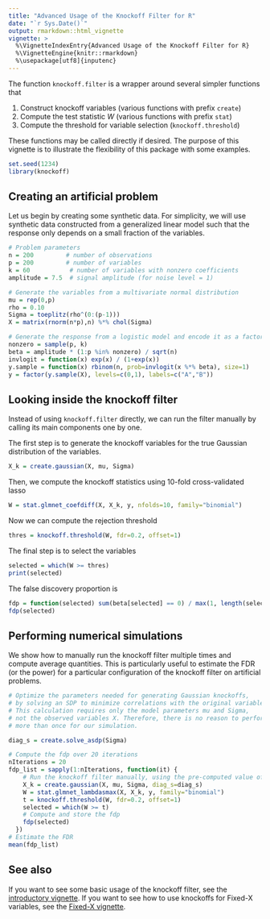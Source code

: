 ```yaml
---
title: "Advanced Usage of the Knockoff Filter for R"
date: "`r Sys.Date()`"
output: rmarkdown::html_vignette
vignette: >
  %\VignetteIndexEntry{Advanced Usage of the Knockoff Filter for R}
  %\VignetteEngine{knitr::rmarkdown}
  %\usepackage[utf8]{inputenc}
---
```


The function `knockoff.filter` is a wrapper around several simpler functions that

1. Construct knockoff variables (various functions with prefix `create`)
2. Compute the test statistic $W$ (various functions with prefix `stat`)
3. Compute the threshold for variable selection (`knockoff.threshold`)

These functions may be called directly if desired. The purpose of this vignette is to illustrate the flexibility of this package with some examples.

```r
set.seed(1234)
library(knockoff)
```

Creating an artificial problem
------------------------------
Let us begin by creating some synthetic data. For simplicity, we will use synthetic data constructed from a generalized linear model such that the response only depends on a small fraction of the variables.

```r
# Problem parameters
n = 200         # number of observations
p = 200         # number of variables
k = 60           # number of variables with nonzero coefficients
amplitude = 7.5  # signal amplitude (for noise level = 1)

# Generate the variables from a multivariate normal distribution
mu = rep(0,p)
rho = 0.10
Sigma = toeplitz(rho^(0:(p-1)))
X = matrix(rnorm(n*p),n) %*% chol(Sigma)

# Generate the response from a logistic model and encode it as a factor.
nonzero = sample(p, k)
beta = amplitude * (1:p %in% nonzero) / sqrt(n)
invlogit = function(x) exp(x) / (1+exp(x))
y.sample = function(x) rbinom(n, prob=invlogit(x %*% beta), size=1)
y = factor(y.sample(X), levels=c(0,1), labels=c("A","B"))
```

Looking inside the knockoff filter
----------------------------------
Instead of using `knockoff.filter` directly, we can run the filter manually
by calling its main components one by one.

The first step is to generate the knockoff variables for the true Gaussian distribution of the variables.
```r
X_k = create.gaussian(X, mu, Sigma)
```

Then, we compute the knockoff statistics using 10-fold cross-validated lasso
```r
W = stat.glmnet_coefdiff(X, X_k, y, nfolds=10, family="binomial")
```

Now we can compute the rejection threshold
```r
thres = knockoff.threshold(W, fdr=0.2, offset=1)
```

The final step is to select the variables
```r
selected = which(W >= thres)
print(selected)
```

The false discovery proportion is
```r
fdp = function(selected) sum(beta[selected] == 0) / max(1, length(selected))
fdp(selected)
```

Performing numerical simulations
--------------------------------
We show how to manually run the knockoff filter multiple times and compute
average quantities. This is particularly useful to estimate the FDR
(or the power) for a particular configuration of the knockoff filter
on artificial problems.
```r
# Optimize the parameters needed for generating Gaussian knockoffs, 
# by solving an SDP to minimize correlations with the original variables.
# This calculation requires only the model parameters mu and Sigma, 
# not the observed variables X. Therefore, there is no reason to perform it
# more than once for our simulation.

diag_s = create.solve_asdp(Sigma)

# Compute the fdp over 20 iterations
nIterations = 20
fdp_list = sapply(1:nIterations, function(it) {
    # Run the knockoff filter manually, using the pre-computed value of diag_s
    X_k = create.gaussian(X, mu, Sigma, diag_s=diag_s)
    W = stat.glmnet_lambdasmax(X, X_k, y, family="binomial")
    t = knockoff.threshold(W, fdr=0.2, offset=1)
    selected = which(W >= t)
    # Compute and store the fdp
    fdp(selected)
  })
# Estimate the FDR
mean(fdp_list)
```

See also
--------
If you want to see some basic usage of the knockoff filter, see the [introductory vignette](knockoff.html).
If you want to see how to use knockoffs for Fixed-X variables, see the [Fixed-X vignette](fixed.html).